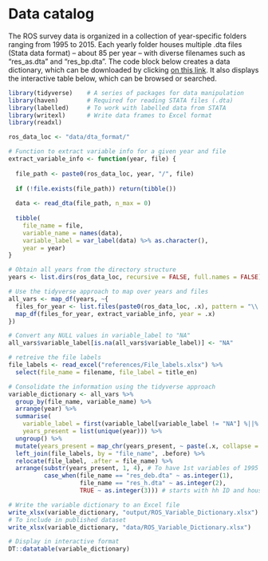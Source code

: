 # Data catalog

The ROS survey data is organized in a collection of year-specific folders ranging from 1995 to 2015. Each yearly folder houses multiple .dta files (Stata data format) -- about 85 per year -- with diverse filenames such as "res_as.dta" and "res_bp.dta". The code block below creates a data dictionary, which can be downloaded by clicking [on this link](https://raw.githubusercontent.com/BETSAKA/Rural_Obs_Madagascar/main/output/ROS_Variable_Dictionary.xlsx 
). It also displays the interactive table below, which can be browsed or searched.

```r
library(tidyverse)    # A series of packages for data manipulation
library(haven)        # Required for reading STATA files (.dta)
library(labelled)     # To work with labelled data from STATA
library(writexl)      # Write data frames to Excel format
library(readxl)

ros_data_loc <- "data/dta_format/"

# Function to extract variable info for a given year and file
extract_variable_info <- function(year, file) {
  
  file_path <- paste0(ros_data_loc, year, "/", file)
  
  if (!file.exists(file_path)) return(tibble())
  
  data <- read_dta(file_path, n_max = 0)
  
  tibble(
    file_name = file,
    variable_name = names(data),
    variable_label = var_label(data) %>% as.character(),
    year = year)
}

# Obtain all years from the directory structure
years <- list.dirs(ros_data_loc, recursive = FALSE, full.names = FALSE)

# Use the tidyverse approach to map over years and files
all_vars <- map_df(years, ~{
  files_for_year <- list.files(paste0(ros_data_loc, .x), pattern = "\\.dta$", full.names = FALSE)
  map_df(files_for_year, extract_variable_info, year = .x)
})

# Convert any NULL values in variable_label to "NA"
all_vars$variable_label[is.na(all_vars$variable_label)] <- "NA"

# retreive the file labels
file_labels <- read_excel("references/File_labels.xlsx") %>%
  select(file_name = filename, file_label = title_en)

# Consolidate the information using the tidyverse approach
variable_dictionary <- all_vars %>%
  group_by(file_name, variable_name) %>%
  arrange(year) %>%  
  summarise(
    variable_label = first(variable_label[variable_label != "NA"] %||% "NA"),
    years_present = list(unique(year))) %>%
  ungroup() %>%
  mutate(years_present = map_chr(years_present, ~ paste(.x, collapse = ","))) %>%
  left_join(file_labels, by = "file_name", .before) %>%
  relocate(file_label, .after = file_name) %>%
  arrange(substr(years_present, 1, 4), # To have 1st variables of 1995
          case_when(file_name == "res_deb.dta" ~ as.integer(1),
                    file_name == "res_h.dta" ~ as.integer(2),
                    TRUE ~ as.integer(3))) # starts with hh ID and housing

# Write the variable dictionary to an Excel file
write_xlsx(variable_dictionary, "output/ROS_Variable_Dictionary.xlsx")
# To include in published dataset
write_xlsx(variable_dictionary, "data/ROS_Variable_Dictionary.xlsx")

# Display in interactive format
DT::datatable(variable_dictionary)
```

